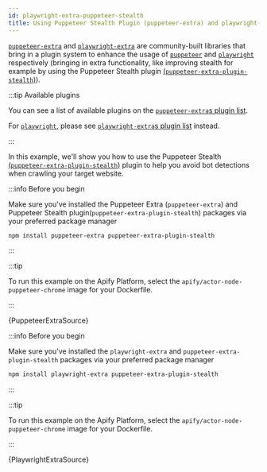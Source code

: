 ```yaml
---
id: playwright-extra-puppeteer-stealth
title: Using Puppeteer Stealth Plugin (puppeteer-extra) and playwright-extra
---
```



[`puppeteer-extra`](https://www.npmjs.com/package/puppeteer-extra) and [`playwright-extra`](https://www.npmjs.com/package/playwright-extra) are community-built
libraries that bring in a plugin system to enhance the usage of [`puppeteer`](https://www.npmjs.com/package/puppeteer) and
[`playwright`](https://www.npmjs.com/package/playwright) respectively (bringing in extra functionality, like improving stealth for
example by using the Puppeteer Stealth plugin [(`puppeteer-extra-plugin-stealth`)](https://www.npmjs.com/package/puppeteer-extra-plugin-stealth)).

:::tip Available plugins

You can see a list of available plugins on the [`puppeteer-extra`s plugin list](https://www.npmjs.com/package/puppeteer-extra#plugins).

For [`playwright`](https://www.npmjs.com/package/playwright), please see [`playwright-extra`s plugin list](https://www.npmjs.com/package/playwright-extra#plugins) instead.

:::

In this example, we'll show you how to use the Puppeteer Stealth [(`puppeteer-extra-plugin-stealth`)](https://www.npmjs.com/package/puppeteer-extra-plugin-stealth) plugin
to help you avoid bot detections when crawling your target website.

<Tabs>
<TabItem value="puppeteer" label="Puppeteer & puppeteer-extra" default>

:::info Before you begin

Make sure you've installed the Puppeteer Extra (`puppeteer-extra`) and Puppeteer Stealth plugin(`puppeteer-extra-plugin-stealth`) packages via your preferred package manager

```bash
npm install puppeteer-extra puppeteer-extra-plugin-stealth
```

:::

:::tip

To run this example on the Apify Platform, select the `apify/actor-node-puppeteer-chrome` image for your Dockerfile.

:::

<RunnableCodeBlock className="language-js" title="src/crawler.ts" type="puppeteer">
    {PuppeteerExtraSource}
</RunnableCodeBlock>

</TabItem>

<TabItem value="playwright" label="Playwright & playwright-extra">

:::info Before you begin

Make sure you've installed the `playwright-extra` and `puppeteer-extra-plugin-stealth` packages via your preferred package manager

```bash
npm install playwright-extra puppeteer-extra-plugin-stealth
```

:::

:::tip

To run this example on the Apify Platform, select the `apify/actor-node-puppeteer-chrome` image for your Dockerfile.

:::

<RunnableCodeBlock className="language-js" title="src/crawler.ts" type="playwright">
    {PlaywrightExtraSource}
</RunnableCodeBlock>

</TabItem>

</Tabs>
